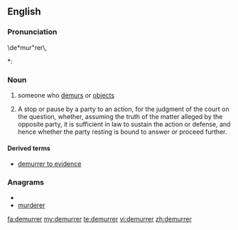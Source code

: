 ==English==

===Pronunciation===
\de*mur"rer\,
*: {{rhymes|ɜːrə(r)}}

===Noun===
{{en-noun}}

# someone who [[demur]]s or [[object]]s
# {{legal}} A stop or pause by a party to an action, for the judgment of the court on the question, whether, assuming the truth of the matter alleged by the opposite party, it is sufficient in law to sustain the action or defense, and hence whether the party resting is bound to answer or proceed further.

====Derived terms====
* [[demurrer to evidence]]

===Anagrams===
* {{alphagram|deemrrru}}
* [[murderer#English|murderer]]

[[fa:demurrer]]
[[my:demurrer]]
[[te:demurrer]]
[[vi:demurrer]]
[[zh:demurrer]]